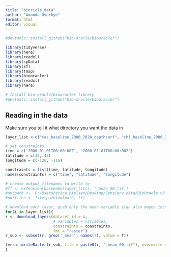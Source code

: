 ```yaml
---
title: "bioricle_data"
author: "Amanda Overbye"
format: html
editor: visual
---
```


```r
#devtools::install_github("bio-oracle/biooracler")
```

```r
library(tidyverse)
library(here)
library(readxl)
library(spData)
library(sf)
library(tmap)
library(biooracler)
library(readxl)
library(here)
```

```r
# Install bio-oracle/biooracler library
#devtools::install_github("bio-oracle/biooracler")
```

## Reading in the data

Make sure you tell it what directory you want the data in 

```r
layer_list <-c("tas_baseline_2000_2020_depthsurf", "chl_baseline_2000_2018_depthsurf", "o2_baseline_2000_2018_depthmax", "mlotst_baseline_2000_2019_depthsurf", "no3_baseline_2000_2018_depthsurf", "thetao_baseline_2000_2019_depthsurf", "ph_baseline_2000_2018_depthsurf", "so_baseline_2000_2019_depthsurf", "swd_baseline_2000_2019_depthsurf", "sws_baseline_2000_2019_depthsurf", "clt_baseline_2000_2020_depthsurf", "phyc_baseline_2000_2020_depthsurf")

# set constraints
time = c('2000-01-01T00:00:00Z', '2000-01-01T00:00:00Z')
latitude = c(32, 43)
longitude = c(-126, -116)

constraints = list(time, latitude, longitude)
names(constraints) = c("time", "latitude", "longitude")

# create output filenames to write to
#ff <- extension(basename(layer_list), '_mean_00.tif')
#outpath <- 'C:/Users/erica.nielsen/Desktop/Synz/env.data/BioOracle.v3'    
#outfiles <- file.path(outpath, ff)

# download each layer, grab only the mean variable (can also maybe include range), write each to local directory
for(i in layer_list){     
r <- download_layers(dataset_id = i,
                     # variables = variables,
                     constraints = constraints,
                     fmt = "raster")
r_sub <- subset(r, grep('_mean', names(r), value = T))

terra::writeRaster(r_sub, file = paste0(i, "_mean_00.tif"), overwrite = T, filetype="GTiff")
}

```
